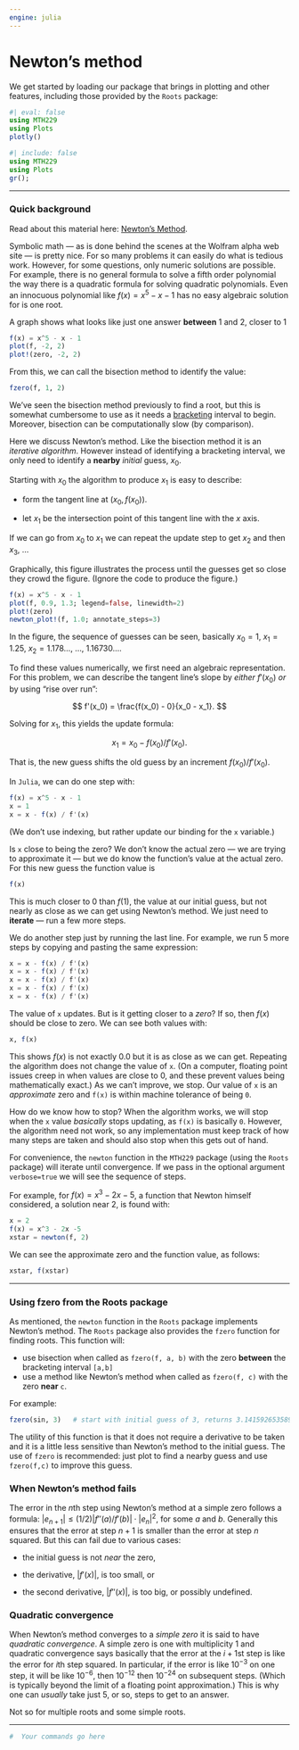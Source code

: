 ```yaml
---
engine: julia
---
```

# Newton's method


We get started by loading our package that brings in plotting and other features, including those provided by the `Roots` package:


```julia
#| eval: false
using MTH229
using Plots
plotly()
```

```julia
#| include: false
using MTH229
using Plots
gr();
```

----

### Quick background

Read about this material here: [Newton's Method](http://mth229.github.io/newton.html).

Symbolic math --- as is done behind the scenes at
the Wolfram alpha web site --- is pretty nice. For so many problems it
can easily do what is tedious work. However, for some questions, only
numeric solutions are possible. For example, there is no general
formula to solve a fifth order polynomial the way there is a quadratic
formula for solving quadratic polynomials. Even an innocuous
polynomial like $f(x) = x^5 - x - 1$ has no easy algebraic solution for is one root.

A graph shows what looks like just one answer **between** $1$ and $2$, closer to $1$

```julia
f(x) = x^5 - x - 1
plot(f, -2, 2)
plot!(zero, -2, 2)
```

From this, we can call the bisection method to identify the value:

```julia
fzero(f, 1, 2)
```

We've seen the bisection method previously to find a root, but this
is somewhat cumbersome to use as it needs a
[bracketing](https://en.wikipedia.org/wiki/Bisection_method#The_method)
interval to begin. Moreover, bisection can be computationally slow (by comparison).

Here we discuss Newton's method. Like the bisection method it is an
*iterative algorithm*. However instead of identifying a bracketing
interval, we only need to identify a **nearby** *initial* guess,
$x_0$.


Starting with $x_0$ the algorithm to produce $x_1$ is easy to describe:

* form the tangent line at $(x_0, f(x_0))$.

* let $x_1$ be the intersection point of this tangent line with the $x$ axis.

If we can go from $x_0$ to $x_1$ we can repeat the update step to get $x_2$ and then $x_3$, ...

Graphically, this figure illustrates the process until the guesses get so close they crowd the figure. (Ignore the code to produce the figure.)

```julia
f(x) = x^5 - x - 1
plot(f, 0.9, 1.3; legend=false, linewidth=2)
plot!(zero)
newton_plot!(f, 1.0; annotate_steps=3)
```

In the figure, the sequence of guesses can be seen, basically $x_0=1$, $x_1=1.25$, $x_2=1.178\dots$, ..., $1.16730\dots$.

To find these values numerically, we first need an algebraic
representation. For this problem, we can describe the tangent line's
slope by *either* $f'(x_0)$ *or* by using "rise over run":


$$
f'(x_0) = \frac{f(x_0) - 0}{x_0 - x_1}.
$$


Solving for $x_1$, this yields the update formula:


$$
x_1 = x_0 - f(x_0) / f'(x_0).
$$


That is, the new guess shifts the old guess by an increment
$f(x_0)/f'(x_0)$.


In `Julia`, we can do one step with:

```julia
f(x) = x^5 - x - 1
x = 1
x = x - f(x) / f'(x)
```

(We don't use indexing, but rather update our binding for the `x` variable.)

Is `x` close to being the zero? We don't know the actual zero --- we
are trying to approximate it --- but we do know the function's value at
the actual zero. For this new guess the function value is

```julia
f(x)
```

This is much closer to $0$ than $f(1)$, the value at our initial guess, but
not nearly as close as we can get using Newton's method. We just need to **iterate** ---
run a few more steps.

We do another step just by running the last line. For example, we run 5 more steps by copying and pasting the same expression:

```julia
x = x - f(x) / f'(x)
x = x - f(x) / f'(x)
x = x - f(x) / f'(x)
x = x - f(x) / f'(x)
x = x - f(x) / f'(x)
```

The value of `x` updates. But is it getting closer to a *zero*? If so,
then $f(x)$ should be close to zero. We can see both values with:

```julia
x, f(x)
```

This shows $f(x)$ is not exactly $0.0$ but it is as close as we can
get. Repeating the algorithm does not change the value of `x`. (On a
computer, floating point issues creep in when values are close to 0,
and these prevent values being mathematically exact.) As we can't
improve, we stop. Our value of `x` is an *approximate* zero and
`f(x)` is within machine tolerance of being `0`.


How do we know how to stop? When the algorithm works, we will stop
when the `x` value *basically* stops updating, as `f(x)` is basically
`0`. However, the algorithm need not work, so any implementation must
keep track of how many steps are taken and should also stop when this gets out of
hand.


For convenience, the `newton` function in  the `MTH229` package (using the `Roots` package) will
iterate until convergence. If we pass in the optional argument
`verbose=true` we will see the sequence of steps.

For example, for $f(x) = x^3 - 2x - 5$, a function that Newton
himself considered, a solution near $2$, is found with:

```julia
x = 2
f(x) = x^3 - 2x -5
xstar = newton(f, 2)
```

We can see the approximate zero and the function value, as follows:

```julia
xstar, f(xstar)
```

----



### Using fzero from the Roots package

As mentioned, the `newton` function in the `Roots` package implements
Newton's method.  The `Roots` package also provides the `fzero`
function for finding roots. This function will:

* use bisection  when called as `fzero(f, a, b)` with the zero **between** the bracketing interval `[a,b]`
* use a method like Newton's method when called as `fzero(f, c)` with the zero **near** `c`.

For example:

```julia
fzero(sin, 3)   # start with initial guess of 3, returns 3.141592653589793
```

The utility of this function is that it does not require a derivative to be
taken and it is a little less sensitive than Newton's method to the
initial guess. The use of `fzero` is recommended: just plot to find a nearby guess and use `fzero(f,c)` to improve this guess.


### When Newton's method fails


The error in the $n$th step using Newton's method at a simple zero follows a formula:
$|e_{n+1}| \leq (1/2) |f''(a)/f'(b)| \cdot |e_n|^2$,
for some $a$ and $b$. Generally this ensures that the error at step
$n+1$ is smaller than the error at step $n$ squared. But this can fail due to
various cases:

* the initial guess is not *near* the zero,

* the derivative, $|f'(x)|$, is too small, or

* the second derivative, $|f''(x)|$, is too big, or possibly undefined.



### Quadratic convergence

When Newton's method converges to a *simple zero* it is said to have
*quadratic convergence*. A simple zero is one with multiplicity 1 and
quadratic convergence says basically that the error at the $i+1$st
step is like the error for $i$th step squared. In particular, if the
error is like $10^{-3}$ on one step, it will be like $10^{-6}$, then
$10^{-12}$ then $10^{-24}$ on subsequent steps. (Which is typically
beyond the limit of a floating point approximation.) This is why one
can *usually* take just 5, or so, steps to get to an answer.

Not so for multiple roots and some simple roots.


----

```julia
#  Your commands go here

```
